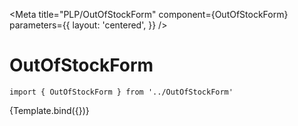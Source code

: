 
<Meta
  title="PLP/OutOfStockForm"
  component={OutOfStockForm}
  parameters={{
    layout: 'centered',
  }}
/>


# OutOfStockForm

```
import { OutOfStockForm } from '../OutOfStockForm'
```

<Canvas>
  <Story
    name="OutOfStockForm"
    args={{
      isOpen: true,
    }}
  >
    {Template.bind({})}
  </Story>
</Canvas>
